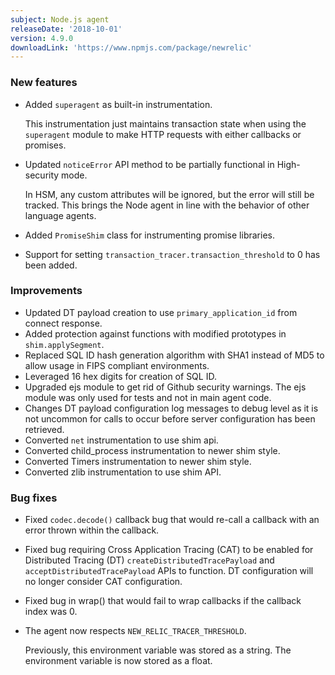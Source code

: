 ```yaml
---
subject: Node.js agent
releaseDate: '2018-10-01'
version: 4.9.0
downloadLink: 'https://www.npmjs.com/package/newrelic'
---
```


### New features

* Added `superagent` as built-in instrumentation.

  This instrumentation just maintains transaction state when using the `superagent` module to make HTTP requests with either callbacks or promises.
* Updated `noticeError` API method to be partially functional in High-security mode.

  In HSM, any custom attributes will be ignored, but the error will still be tracked. This brings the Node agent in line with the behavior of other language agents.
* Added `PromiseShim` class for instrumenting promise libraries.
* Support for setting `transaction_tracer.transaction_threshold` to 0 has been added.

### Improvements

* Updated DT payload creation to use `primary_application_id` from connect response.
* Added protection against functions with modified prototypes in `shim.applySegment`.
* Replaced SQL ID hash generation algorithm with SHA1 instead of MD5 to allow usage in FIPS compliant environments.
* Leveraged 16 hex digits for creation of SQL ID.
* Upgraded ejs module to get rid of Github security warnings. The ejs module was only used for tests and not in main agent code.
* Changes DT payload configuration log messages to debug level as it is not uncommon for calls to occur before server configuration has been retrieved.
* Converted `net` instrumentation to use shim api.
* Converted child_process instrumentation to newer shim style.
* Converted Timers instrumentation to newer shim style.
* Converted zlib instrumentation to use shim API.

### Bug fixes

* Fixed `codec.decode()` callback bug that would re-call a callback with an error thrown within the callback.
* Fixed bug requiring Cross Application Tracing (CAT) to be enabled for Distributed Tracing (DT) `createDistributedTracePayload` and `acceptDistributedTracePayload` APIs to function. DT configuration will no longer consider CAT configuration.
* Fixed bug in wrap() that would fail to wrap callbacks if the callback index was 0.
* The agent now respects `NEW_RELIC_TRACER_THRESHOLD`.

  Previously, this environment variable was stored as a string. The environment variable is now stored as a float.
